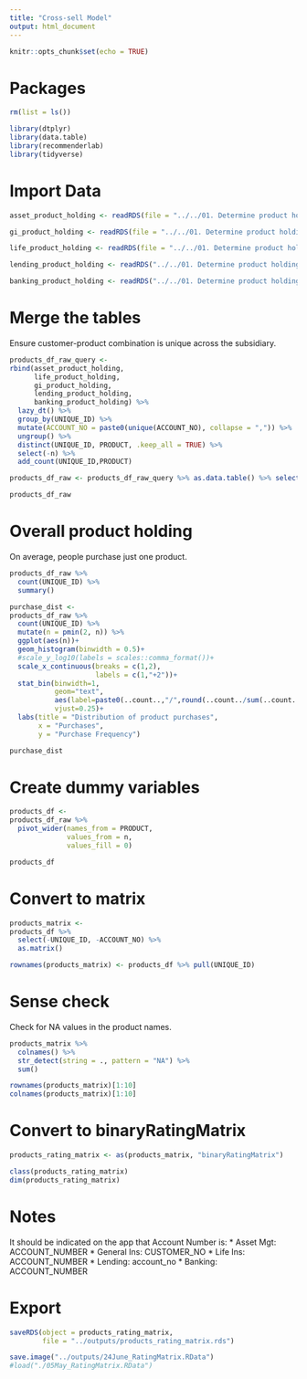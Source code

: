 ```yaml
---
title: "Cross-sell Model"
output: html_document
---
```


```r
knitr::opts_chunk$set(echo = TRUE)
```

# Packages

```r
rm(list = ls())

library(dtplyr)
library(data.table)
library(recommenderlab)
library(tidyverse)
```


# Import Data

```r
asset_product_holding <- readRDS(file = "../../01. Determine product holding/outputs/objects/asset_product_holding.rds")

gi_product_holding <- readRDS(file = "../../01. Determine product holding/outputs/objects/gi_product_holding.rds")

life_product_holding <- readRDS(file = "../../01. Determine product holding/outputs/objects/life_product_holding.rds")

lending_product_holding <- readRDS("../../01. Determine product holding/outputs/objects/lending_product_holding.rds")

banking_product_holding <- readRDS("../../01. Determine product holding/outputs/objects/banking_product_holding.rds")
```

# Merge the tables

Ensure customer-product combination is unique across the subsidiary.

```r
products_df_raw_query <-
rbind(asset_product_holding,
      life_product_holding,
      gi_product_holding,
      lending_product_holding,
      banking_product_holding) %>% 
  lazy_dt() %>% 
  group_by(UNIQUE_ID) %>% 
  mutate(ACCOUNT_NO = paste0(unique(ACCOUNT_NO), collapse = ",")) %>% 
  ungroup() %>% 
  distinct(UNIQUE_ID, PRODUCT, .keep_all = TRUE) %>% 
  select(-n) %>% 
  add_count(UNIQUE_ID,PRODUCT)
```


```r
products_df_raw <- products_df_raw_query %>% as.data.table() %>% select(-.add)

products_df_raw
```


# Overall product holding

On average, people purchase just one product.

```r
products_df_raw %>% 
  count(UNIQUE_ID) %>% 
  summary()
```

```r
purchase_dist <-
products_df_raw %>% 
  count(UNIQUE_ID) %>% 
  mutate(n = pmin(2, n)) %>% 
  ggplot(aes(n))+
  geom_histogram(binwidth = 0.5)+
  #scale_y_log10(labels = scales::comma_format())+
  scale_x_continuous(breaks = c(1,2),
                     labels = c(1,"+2"))+
  stat_bin(binwidth=1, 
           geom="text", 
           aes(label=paste0(..count..,"/",round(..count../sum(..count..), 2))), 
           vjust=0.25)+
  labs(title = "Distribution of product purchases",
       x = "Purchases",
       y = "Purchase Frequency")

purchase_dist
```


# Create dummy variables

```r
products_df <-
products_df_raw %>%
  pivot_wider(names_from = PRODUCT, 
              values_from = n, 
              values_fill = 0)

products_df
```


# Convert to matrix

```r
products_matrix <-
products_df %>% 
  select(-UNIQUE_ID, -ACCOUNT_NO) %>% 
  as.matrix()

rownames(products_matrix) <- products_df %>% pull(UNIQUE_ID)
```

# Sense check

Check for NA values in the product names.

```r
products_matrix %>% 
  colnames() %>% 
  str_detect(string = ., pattern = "NA") %>% 
  sum()
```

```r
rownames(products_matrix)[1:10]
colnames(products_matrix)[1:10]
```


# Convert to binaryRatingMatrix

```r
products_rating_matrix <- as(products_matrix, "binaryRatingMatrix")
```


```r
class(products_rating_matrix)
dim(products_rating_matrix)
```

# Notes

It should be indicated on the app that Account Number is:
* Asset Mgt: ACCOUNT_NUMBER
* General Ins: CUSTOMER_NO
* Life Ins: ACCOUNT_NUMBER
* Lending: account_no
* Banking: ACCOUNT_NUMBER


# Export

```r
saveRDS(object = products_rating_matrix, 
        file = "../outputs/products_rating_matrix.rds")

save.image("../outputs/24June_RatingMatrix.RData")
#load("./05May_RatingMatrix.RData")
```

